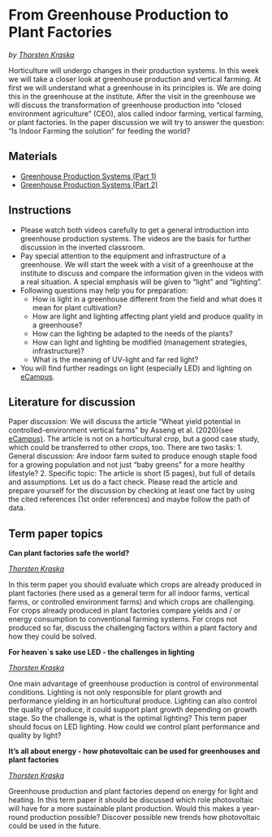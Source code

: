 # From Greenhouse Production to Plant Factories {#plant_factories}
*by [Thorsten Kraska](http://www.hortibonn.de/author/dr.-thorsten-kraska/)*

Horticulture will undergo changes in their production systems. In this week we will take a closer look at greenhouse production and vertical farming. At first we will understand what a greenhouse in its principles is. We are doing this in the greenhouse at the institute. After the visit in the greenhouse we will discuss the transformation of greenhouse production into "closed environment agriculture" (CEO), alos called indoor farming, vertical farming, or plant factories. In the paper discussion we will try to answer the question: "Is Indoor Farming the solution" for feeding the world?

## Materials

* [Greenhouse Production Systems (Part 1)](https://www.youtube.com/embed/3VutZtWKFio)
* [Greenhouse Production Systems (Part 2)](https://www.youtube.com/embed/yqGOaDygS_U)


## Instructions
- Please watch both videos carefully to get a general introduction into greenhouse production systems. The videos are the basis for further discussion in the inverted classroom.\
- Pay special attention to the equipment and infrastructure of a greenhouse. We will start the week with a visit of a greenhouse at the institute to discuss and compare the information given in the videos with a real situation. A special emphasis will be given to “light” and “lighting”.\
- Following questions may help you for preparation:\
  - How is light in a greenhouse different from the field and what does it mean for plant cultivation?\
  - How are light and lighting affecting plant yield and produce quality in a greenhouse?\
  - How can the lighting be adapted to the needs of the plants?\
  - How can light and lighting be modified (management strategies, infrastructure)?\
  - What is the meaning of UV-light and far red light?\
- You will find further readings on light (especially LED) and lighting on [eCampus](https://ecampus.uni-bonn.de/goto_ecampus_fold_3207954.html).\


## Literature for discussion
Paper discussion: We will discuss the article “Wheat yield potential in controlled-environment vertical farms” by Asseng et al. (2020)(see [eCampus)](https://ecampus.uni-bonn.de/goto_ecampus_file_3510292_download.html). The article is not on a horticultural crop, but a good case study, which could be transferred to other crops, too. There are two tasks:
1. General discussion: Are indoor farm suited to produce enough staple food for a growing population and not just "baby greens" for a more healthy lifestyle?
2. Specific topic: The article is short (5 pages), but full of details and assumptions. Let us do a fact check.
Please read the article and prepare yourself for the discussion by checking at least one fact by using the cited references (1st order references) and maybe follow the path of data.

## Term paper topics

**Can plant factories safe the world?**

*[Thorsten Kraska](http://www.hortibonn.de/author/dr.-thorsten-kraska/)*

In this term paper you should evaluate which crops are already produced in plant factories (here used as a general term for all indoor farms, vertical farms, or controlled environment farms) and which crops are challenging. For crops already produced in plant factories compare yields and / or energy consumption to conventional farming systems. For crops not produced so far, discuss the challenging factors within a plant factory and how they could be solved.

**For heaven`s sake use LED - the challenges in lighting**

*[Thorsten Kraska](http://www.hortibonn.de/author/dr.-thorsten-kraska/)*

One main advantage of greenhouse production is control of environmental conditions. Lighting is not only responsible for plant growth and performance yielding in an horticultural produce. Lighting can also control the quality of produce, it could support plant growth depending on growth stage. So the challenge is, what is the optimal lighting? This term paper should focus on LED lighting. How could we control plant performance and quality by light?

**It's all about energy - how photovoltaic can be used for greenhouses and plant factories**

*[Thorsten Kraska](http://www.hortibonn.de/author/dr.-thorsten-kraska/)*

Greenhouse production and plant factories depend on energy for light and heating. In this term paper it should be discussed which role photovoltaic will have for a more sustainable plant production. Would this makes a year-round production possible? Discover possible new trends how photovoltaic could be used in the future.

